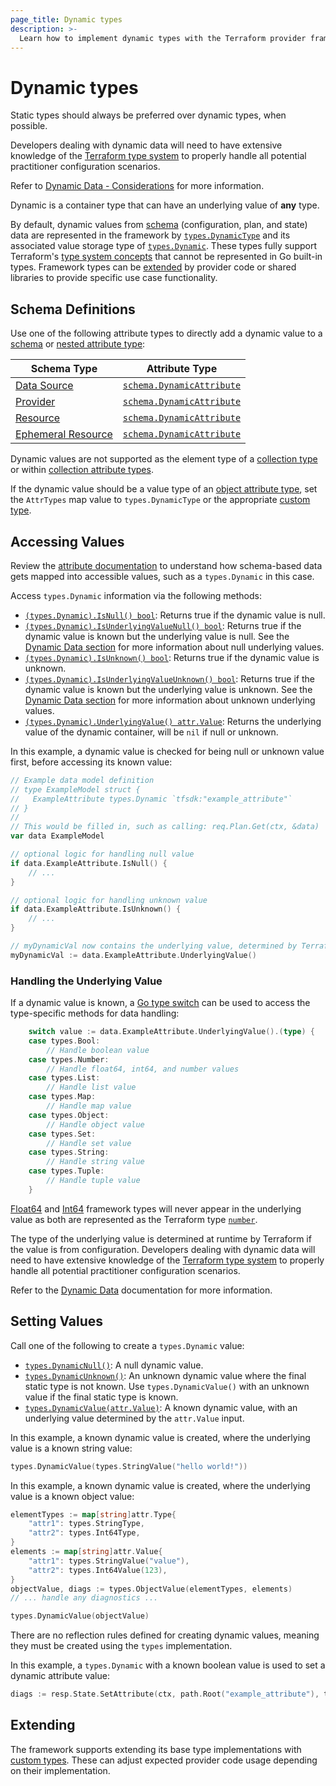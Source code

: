 ```yaml
---
page_title: Dynamic types
description: >-
  Learn how to implement dynamic types with the Terraform provider framework.
---
```


# Dynamic types

<Tip>

Static types should always be preferred over dynamic types, when possible.

Developers dealing with dynamic data will need to have extensive knowledge of the [Terraform type system](/terraform/language/expressions/types) to properly handle all potential practitioner configuration scenarios.

Refer to [Dynamic Data - Considerations](/terraform/plugin/framework/handling-data/dynamic-data#considerations) for more information.

</Tip>

Dynamic is a container type that can have an underlying value of **any** type.

By default, dynamic values from [schema](/terraform/plugin/framework/handling-data/schemas) (configuration, plan, and state) data are represented in the framework by [`types.DynamicType`](https://pkg.go.dev/github.com/hashicorp/terraform-plugin-framework/types#DynamicType) and its associated value storage type of [`types.Dynamic`](https://pkg.go.dev/github.com/hashicorp/terraform-plugin-framework/types#Dynamic). These types fully support Terraform's [type system concepts](/terraform/plugin/framework/handling-data/terraform-concepts) that cannot be represented in Go built-in types. Framework types can be [extended](#extending) by provider code or shared libraries to provide specific use case functionality.

## Schema Definitions

Use one of the following attribute types to directly add a dynamic value to a [schema](/terraform/plugin/framework/handling-data/schemas) or [nested attribute type](/terraform/plugin/framework/handling-data/attributes#nested-attribute-types):

| Schema Type | Attribute Type |
|-------------|----------------|
| [Data Source](/terraform/plugin/framework/data-sources) | [`schema.DynamicAttribute`](https://pkg.go.dev/github.com/hashicorp/terraform-plugin-framework/datasource/schema#DynamicAttribute) |
| [Provider](/terraform/plugin/framework/provider) | [`schema.DynamicAttribute`](https://pkg.go.dev/github.com/hashicorp/terraform-plugin-framework/provider/schema#DynamicAttribute) |
| [Resource](/terraform/plugin/framework/resources) | [`schema.DynamicAttribute`](https://pkg.go.dev/github.com/hashicorp/terraform-plugin-framework/resource/schema#DynamicAttribute) |
| [Ephemeral Resource](/terraform/plugin/framework/ephemeral-resources) | [`schema.DynamicAttribute`](https://pkg.go.dev/github.com/hashicorp/terraform-plugin-framework/ephemeral/schema#DynamicAttribute) |

Dynamic values are not supported as the element type of a [collection type](/terraform/plugin/framework/handling-data/types#collection-types) or within [collection attribute types](/terraform/plugin/framework/handling-data/attributes#collection-attribute-types).

If the dynamic value should be a value type of an [object attribute type](/terraform/plugin/framework/handling-data/attributes#object-attribute-type), set the `AttrTypes` map value to `types.DynamicType` or the appropriate [custom type](#extending).

## Accessing Values

<Tip>

Review the [attribute documentation](/terraform/plugin/framework/handling-data/attributes/dynamic#accessing-values) to understand how schema-based data gets mapped into accessible values, such as a `types.Dynamic` in this case.

</Tip>

Access `types.Dynamic` information via the following methods:

* [`(types.Dynamic).IsNull() bool`](https://pkg.go.dev/github.com/hashicorp/terraform-plugin-framework/types/basetypes#DynamicValue.IsNull): Returns true if the dynamic value is null.
* [`(types.Dynamic).IsUnderlyingValueNull() bool`](https://pkg.go.dev/github.com/hashicorp/terraform-plugin-framework/types/basetypes#DynamicValue.IsUnderlyingValueNull): Returns true if the dynamic value is known but the underlying value is null. See the [Dynamic Data section](/terraform/plugin/framework/handling-data/dynamic-data#handling-underlying-null-and-unknown-values) for more information about null underlying values.
* [`(types.Dynamic).IsUnknown() bool`](https://pkg.go.dev/github.com/hashicorp/terraform-plugin-framework/types/basetypes#DynamicValue.IsUnknown): Returns true if the dynamic value is unknown.
* [`(types.Dynamic).IsUnderlyingValueUnknown() bool`](https://pkg.go.dev/github.com/hashicorp/terraform-plugin-framework/types/basetypes#DynamicValue.IsUnderlyingValueUnknown): Returns true if the dynamic value is known but the underlying value is unknown. See the [Dynamic Data section](/terraform/plugin/framework/handling-data/dynamic-data#handling-underlying-null-and-unknown-values) for more information about unknown underlying values.
* [`(types.Dynamic).UnderlyingValue() attr.Value`](https://pkg.go.dev/github.com/hashicorp/terraform-plugin-framework/types/basetypes#DynamicValue.UnderlyingValue): Returns the underlying value of the dynamic container, will be `nil` if null or unknown.

In this example, a dynamic value is checked for being null or unknown value first, before accessing its known value:

```go
// Example data model definition
// type ExampleModel struct {
//   ExampleAttribute types.Dynamic `tfsdk:"example_attribute"`
// }
//
// This would be filled in, such as calling: req.Plan.Get(ctx, &data)
var data ExampleModel

// optional logic for handling null value
if data.ExampleAttribute.IsNull() {
    // ...
}

// optional logic for handling unknown value
if data.ExampleAttribute.IsUnknown() {
    // ...
}

// myDynamicVal now contains the underlying value, determined by Terraform at runtime
myDynamicVal := data.ExampleAttribute.UnderlyingValue()
```

### Handling the Underlying Value

If a dynamic value is known, a [Go type switch](https://go.dev/tour/methods/16) can be used to access the type-specific methods for data handling:

```go
	switch value := data.ExampleAttribute.UnderlyingValue().(type) {
	case types.Bool:
		// Handle boolean value
	case types.Number:
		// Handle float64, int64, and number values
	case types.List:
		// Handle list value
	case types.Map:
		// Handle map value
	case types.Object:
		// Handle object value
	case types.Set:
		// Handle set value
	case types.String:
		// Handle string value
	case types.Tuple:
		// Handle tuple value
	}
```

<Tip>

[Float64](/terraform/plugin/framework/handling-data/types/float64) and [Int64](/terraform/plugin/framework/handling-data/types/int64) framework types will never appear in the underlying value as both are represented as the Terraform type [`number`](/terraform/language/expressions/types#number).

</Tip>

The type of the underlying value is determined at runtime by Terraform if the value is from configuration. Developers dealing with dynamic data will need to have extensive knowledge of the [Terraform type system](/terraform/language/expressions/types) to properly handle all potential practitioner configuration scenarios.

Refer to the [Dynamic Data](/terraform/plugin/framework/handling-data/dynamic-data) documentation for more information.

## Setting Values

Call one of the following to create a `types.Dynamic` value:

* [`types.DynamicNull()`](https://pkg.go.dev/github.com/hashicorp/terraform-plugin-framework/types#DynamicNull): A null dynamic value.
* [`types.DynamicUnknown()`](https://pkg.go.dev/github.com/hashicorp/terraform-plugin-framework/types#DynamicUnknown): An unknown dynamic value where the final static type is not known. Use `types.DynamicValue()` with an unknown value if the final static type is known.
* [`types.DynamicValue(attr.Value)`](https://pkg.go.dev/github.com/hashicorp/terraform-plugin-framework/types#DynamicValue): A known dynamic value, with an underlying value determined by the `attr.Value` input.

In this example, a known dynamic value is created, where the underlying value is a known string value:

```go
types.DynamicValue(types.StringValue("hello world!"))
```

In this example, a known dynamic value is created, where the underlying value is a known object value:

```go
elementTypes := map[string]attr.Type{
    "attr1": types.StringType,
    "attr2": types.Int64Type,
}
elements := map[string]attr.Value{
    "attr1": types.StringValue("value"),
    "attr2": types.Int64Value(123),
}
objectValue, diags := types.ObjectValue(elementTypes, elements)
// ... handle any diagnostics ...

types.DynamicValue(objectValue)
```

There are no reflection rules defined for creating dynamic values, meaning they must be created using the `types` implementation.

In this example, a `types.Dynamic` with a known boolean value is used to set a dynamic attribute value:

```go
diags := resp.State.SetAttribute(ctx, path.Root("example_attribute"), types.DynamicValue(types.BoolValue(true)))
```

## Extending

The framework supports extending its base type implementations with [custom types](/terraform/plugin/framework/handling-data/types/custom). These can adjust expected provider code usage depending on their implementation.

